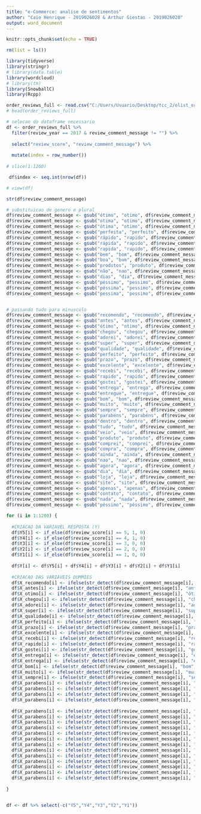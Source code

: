 ---
title: "e-Commerce: analise de sentimentos"
author: "Caio Henrique - 2019026028 & Arthur Giestas - 2019026028"
output: word_document
---

```{r setup, include=FALSE}
knitr::opts_chunk$set(echo = TRUE)
```

```{r bibliotecas, warning=FALSE}
rm(list = ls()) 

library(tidyverse)
library(stringr)
# library(data.table)
library(wordcloud)
# library(tm)
library(SnowballC)
library(Rcpp)

```

```{r read data, warning=FALSE}
order_reviews_full <- read.csv("C:/Users/Usuario/Desktop/tcc_2/olist_order_reviews_dataset_year.csv", encoding="UTF-8")
# head(order_reviews_full)
```

```{r data wrangling, warning=FALSE}

# selecao do dataframe necessario 
df <- order_reviews_full %>%
  filter(review_year == 2017 & review_comment_message != "") %>%
  
  select("review_score", "review_comment_message") %>%
  
  mutate(index = row_number()) 
  
# slice(1:1200)

 df$index <- seq.int(nrow(df))

# view(df)

str(df$review_comment_message)

# substituicao de genero e plural
df$review_comment_message <- gsub("ótimo", "otimo", df$review_comment_message, ignore.case = TRUE)
df$review_comment_message <- gsub("otima", "otimo", df$review_comment_message, ignore.case = TRUE)
df$review_comment_message <- gsub("ótima", "otimo", df$review_comment_message, ignore.case = TRUE)
df$review_comment_message <- gsub("perfeita", "perfeito", df$review_comment_message, ignore.case = TRUE)
df$review_comment_message <- gsub("rápido", "rapido", df$review_comment_message, ignore.case = TRUE)
df$review_comment_message <- gsub("rápida", "rapido", df$review_comment_message, ignore.case = TRUE)
df$review_comment_message <- gsub("rapida", "rapido", df$review_comment_message, ignore.case = TRUE)
df$review_comment_message <- gsub("bem", "bom", df$review_comment_message, ignore.case = TRUE)
df$review_comment_message <- gsub("boa", "bom", df$review_comment_message, ignore.case = TRUE)
df$review_comment_message <- gsub("produtos", "produto", df$review_comment_message, ignore.case = TRUE)
df$review_comment_message <- gsub("não", "nao", df$review_comment_message, ignore.case = TRUE)
df$review_comment_message <- gsub("dias", "dia", df$review_comment_message, ignore.case = TRUE)
df$review_comment_message <- gsub("péssimo", "pessimo", df$review_comment_message, ignore.case = TRUE)
df$review_comment_message <- gsub("péssima", "pessimo", df$review_comment_message, ignore.case = TRUE)
df$review_comment_message <- gsub("pessima", "pessimo", df$review_comment_message, ignore.case = TRUE)


# passando tudo para minusculo
df$review_comment_message <- gsub("recomendo", "recomendo", df$review_comment_message, ignore.case = TRUE)
df$review_comment_message <- gsub("antes", "antes", df$review_comment_message, ignore.case = TRUE)
df$review_comment_message <- gsub("ótimo", "otimo", df$review_comment_message, ignore.case = TRUE)
df$review_comment_message <- gsub("chegou", "chegou", df$review_comment_message, ignore.case = TRUE)
df$review_comment_message <- gsub("adorei", "adorei", df$review_comment_message, ignore.case = TRUE)
df$review_comment_message <- gsub("super", "super", df$review_comment_message, ignore.case = TRUE)
df$review_comment_message <- gsub("qualidade", "qualidade", df$review_comment_message, ignore.case = TRUE)
df$review_comment_message <- gsub("perfeito", "perfeito", df$review_comment_message, ignore.case = TRUE)
df$review_comment_message <- gsub("prazo", "prazo", df$review_comment_message, ignore.case = TRUE)
df$review_comment_message <- gsub("excelente", "excelente", df$review_comment_message, ignore.case = TRUE)
df$review_comment_message <- gsub("recebi", "recebi", df$review_comment_message, ignore.case = TRUE)
df$review_comment_message <- gsub("rapido", "rapido", df$review_comment_message, ignore.case = TRUE)
df$review_comment_message <- gsub("gostei", "gostei", df$review_comment_message, ignore.case = TRUE)
df$review_comment_message <- gsub("entrega", "entrega", df$review_comment_message, ignore.case = TRUE)
df$review_comment_message <- gsub("entregue", "entregue", df$review_comment_message, ignore.case = TRUE)
df$review_comment_message <- gsub("bom", "bom", df$review_comment_message, ignore.case = TRUE)
df$review_comment_message <- gsub("muito", "muito", df$review_comment_message, ignore.case = TRUE)
df$review_comment_message <- gsub("sempre", "sempre", df$review_comment_message, ignore.case = TRUE)
df$review_comment_message <- gsub("parabéns", "parabéns", df$review_comment_message, ignore.case = TRUE)
df$review_comment_message <- gsub("dentro", "dentro", df$review_comment_message, ignore.case = TRUE)
df$review_comment_message <- gsub("tudo", "tudo", df$review_comment_message, ignore.case = TRUE)
df$review_comment_message <- gsub("veio", "veio", df$review_comment_message, ignore.case = TRUE)
df$review_comment_message <- gsub("produto", "produto", df$review_comment_message, ignore.case = TRUE)
df$review_comment_message <- gsub("comprei", "comprei", df$review_comment_message, ignore.case = TRUE)
df$review_comment_message <- gsub("compra", "compra", df$review_comment_message, ignore.case = TRUE)
df$review_comment_message <- gsub("ainda", "ainda", df$review_comment_message, ignore.case = TRUE)
df$review_comment_message <- gsub("nao", "nao", df$review_comment_message, ignore.case = TRUE)
df$review_comment_message <- gsub("agora", "agora", df$review_comment_message, ignore.case = TRUE)
df$review_comment_message <- gsub("dia", "dia", df$review_comment_message, ignore.case = TRUE)
df$review_comment_message <- gsub("loja", "loja", df$review_comment_message, ignore.case = TRUE)
df$review_comment_message <- gsub("site", "site", df$review_comment_message, ignore.case = TRUE)
df$review_comment_message <- gsub("apenas", "apenas", df$review_comment_message, ignore.case = TRUE)
df$review_comment_message <- gsub("contato", "contato", df$review_comment_message, ignore.case = TRUE)
df$review_comment_message <- gsub("nada", "nada", df$review_comment_message, ignore.case = TRUE)
df$review_comment_message <- gsub("péssimo", "péssimo", df$review_comment_message, ignore.case = TRUE)

```

```{r model df, warning=FALSE}

for (i in 1:1200) {
  
  #CRIACAO DA VARIAVEL RESPOSTA (Y)
  df$Y5[i] <- if_else(df$review_score[i] == 5, 1, 0)
  df$Y4[i] <- if_else(df$review_score[i] == 4, 1, 0)
  df$Y3[i] <- if_else(df$review_score[i] == 3, 0, 0)
  df$Y2[i] <- if_else(df$review_score[i] == 2, 0, 0)
  df$Y1[i] <- if_else(df$review_score[i] == 1, 0, 0)
  
  df$Y[i] <- df$Y5[i] + df$Y4[i] + df$Y3[i] + df$Y2[i] + df$Y1[i]
  
  #CRIACAO DAS VARIAVEIS DUMMIES
  df$X_recomendo[i] <- ifelse(str_detect(df$review_comment_message[i], "recomendo"), 1, 0)
  df$X_antes[i] <- ifelse(str_detect(df$review_comment_message[i], "antes"), 1, 0)
  df$X_otimo[i] <- ifelse(str_detect(df$review_comment_message[i], "ótimo"), 1, 0)
  df$X_chegou[i] <- ifelse(str_detect(df$review_comment_message[i], "chegou"), 1, 0)
  df$X_adorei[i] <- ifelse(str_detect(df$review_comment_message[i], "adorei"), 1, 0)
  df$X_super[i] <- ifelse(str_detect(df$review_comment_message[i], "super"), 1, 0)
  df$X_qualidade[i] <- ifelse(str_detect(df$review_comment_message[i], "qualidade"), 1, 0)
  df$X_perfeito[i] <- ifelse(str_detect(df$review_comment_message[i], "perfeito"), 1, 0)
  df$X_prazo[i] <- ifelse(str_detect(df$review_comment_message[i], "prazo"), 1, 0)
  df$X_excelente[i] <- ifelse(str_detect(df$review_comment_message[i], "excelente"), 1, 0)
  df$X_recebi[i] <- ifelse(str_detect(df$review_comment_message[i], "recebi"), 1, 0)
  df$X_rapido[i] <- ifelse(str_detect(df$review_comment_message[i], "rápido"), 1, 0)
  df$X_gostei[i] <- ifelse(str_detect(df$review_comment_message[i], "gostei"), 1, 0)
  df$X_entrega[i] <- ifelse(str_detect(df$review_comment_message[i], "entrega"), 1, 0)
  df$X_entrega[i] <- ifelse(str_detect(df$review_comment_message[i], "entregue"), 1, 0)
  df$X_bom[i] <- ifelse(str_detect(df$review_comment_message[i], "bom"), 1, 0)
  df$X_muito[i] <- ifelse(str_detect(df$review_comment_message[i], "muito"), 1, 0)
  df$X_sempre[i] <- ifelse(str_detect(df$review_comment_message[i], "sempre"), 1, 0)
  df$X_parabens[i] <- ifelse(str_detect(df$review_comment_message[i], "parabéns"), 1, 0)
  df$X_parabens[i] <- ifelse(str_detect(df$review_comment_message[i], "dentro"), 1, 0)
  df$X_parabens[i] <- ifelse(str_detect(df$review_comment_message[i], "tudo"), 1, 0)
  df$X_parabens[i] <- ifelse(str_detect(df$review_comment_message[i], "veio"), 1, 0)
  
  df$X_parabens[i] <- ifelse(str_detect(df$review_comment_message[i], "produto"), 1, 0)
  df$X_parabens[i] <- ifelse(str_detect(df$review_comment_message[i], "comprei"), 1, 0)
  df$X_parabens[i] <- ifelse(str_detect(df$review_comment_message[i], "compra"), 1, 0)
  df$X_parabens[i] <- ifelse(str_detect(df$review_comment_message[i], "ainda"), 1, 0)
  df$X_parabens[i] <- ifelse(str_detect(df$review_comment_message[i], "nao"), 1, 0)
  df$X_parabens[i] <- ifelse(str_detect(df$review_comment_message[i], "agora"), 1, 0)
  df$X_parabens[i] <- ifelse(str_detect(df$review_comment_message[i], "dia"), 1, 0)
  df$X_parabens[i] <- ifelse(str_detect(df$review_comment_message[i], "loja"), 1, 0)
  df$X_parabens[i] <- ifelse(str_detect(df$review_comment_message[i], "site"), 1, 0)
  df$X_parabens[i] <- ifelse(str_detect(df$review_comment_message[i], "apenas"), 1, 0)
  df$X_parabens[i] <- ifelse(str_detect(df$review_comment_message[i], "contato"), 1, 0)
  df$X_parabens[i] <- ifelse(str_detect(df$review_comment_message[i], "nada"), 1, 0)
  df$X_parabens[i] <- ifelse(str_detect(df$review_comment_message[i], "péssimo"), 1, 0)
  
}


df <- df %>% select(-c("Y5","Y4","Y3","Y2","Y1"))



```